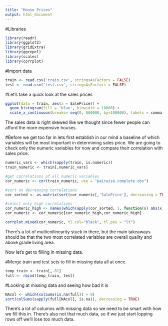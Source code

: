 ```yaml
---
title: "House Prices"
output: html_document
---
```


#Libraries
```r
library(readr)
library(ggplot2)
library(gridExtra)
library(ggrepel)
library(scales)
library(corrplot)
```

#Import data
```r
train <- read.csv('train.csv', stringsAsFactors = FALSE)
test <- read.csv('test.csv', stringsAsFactors = FALSE)
```

#Let's take a quick look at the sales prices 
```r
ggplot(data = train, aes(x = SalePrice)) +
  geom_histogram(fill = 'blue', binwidth = 10000) +
  scale_x_continuous(breaks= seq(0, 800000, by=100000), labels = comma)

```
The sales data is right skewed like we thought since fewer people can afford the more expensive houses. 

#Before we get too far in lets first establish in our mind a baseline of which variables will be most important in determining sales price. We are going to check only the numeric variables for now and compare their correlation with sales price. 
```r
numeric_vars <- which(sapply(train, is.numeric))
train_numeric <- train[,numeric_vars]

#get correlations of all numeric variables
cor_numeric <- cor(train_numeric, use = "pairwise.complete.obs")

#sort on decreasing correlations
cor_sorted <- as.matrix(sort(cor_numeric[,'SalePrice'], decreasing = TRUE))

#select only high correlations
cor_numeric_high <- names(which(apply(cor_sorted, 1, function(x) abs(x)>0.5)))
cor_numeric <- cor_numeric[cor_numeric_high,cor_numeric_high]

corrplot.mixed(cor_numeric, tl.col="black", tl.pos = "lt")
```
There's a lot of multicollinearity stuck in there, but the main takeaways should be that the two most correlated variables are overall quality and above grade living area. 


Now let's get to filling in missing data.

#Merge train and test sets to fill in missing data all at once.
```r
temp_train <- train[,-81]
full <- rbind(temp_train, test)
```

#Looking at missing data and seeing how bad it is
```r
NAcol <- which(colSums(is.na(full)) > 0)
sort(colSums(sapply(full[NAcol], is.na)), decreasing = TRUE)
```
There's a lot of columns with missing data so we need to be smart with how we fill this in. There's also not that much data, so if we just start lopping rows off we'll lose too much data.

